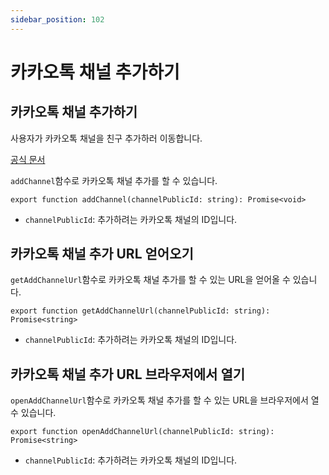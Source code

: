 ```yaml
---
sidebar_position: 102
---
```


# 카카오톡 채널 추가하기

## 카카오톡 채널 추가하기

사용자가 카카오톡 채널을 친구 추가하러 이동합니다.

[공식 문서](https://developers.kakao.com/docs/latest/ko/kakaotalk-channel/ios#add-channel)

`addChannel`함수로 카카오톡 채널 추가를 할 수 있습니다.

```tsx
export function addChannel(channelPublicId: string): Promise<void>
```

- `channelPublicId`: 추가하려는 카카오톡 채널의 ID입니다.


## 카카오톡 채널 추가 URL 얻어오기

`getAddChannelUrl`함수로 카카오톡 채널 추가를 할 수 있는 URL을 얻어올 수 있습니다.

```tsx
export function getAddChannelUrl(channelPublicId: string): Promise<string>
```

- `channelPublicId`: 추가하려는 카카오톡 채널의 ID입니다.


## 카카오톡 채널 추가 URL 브라우저에서 열기

`openAddChannelUrl`함수로 카카오톡 채널 추가를 할 수 있는 URL을 브라우저에서 열 수 있습니다.

```tsx
export function openAddChannelUrl(channelPublicId: string): Promise<string>
```

- `channelPublicId`: 추가하려는 카카오톡 채널의 ID입니다.
